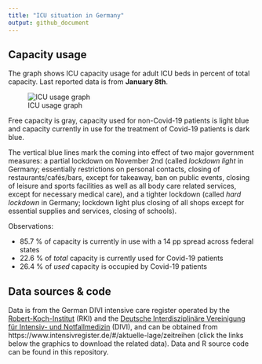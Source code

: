 ```yaml
---
title: "ICU situation in Germany"
output: github_document
---
```



## Capacity usage

The graph shows ICU capacity usage for adult ICU beds in percent of total capacity. Last reported data is from **January 8th**. 

![ICU usage graph](icu_usage.png)

Free capacity is gray, capacity used for non-Covid-19 patients is light blue and capacity currently in use for the treatment of Covid-19 patients is dark blue.

The vertical blue lines mark the coming into effect of two major government measures: a partial lockdown on November 2nd (called *lockdown light* in Germany; essentially restrictions on personal contacts, closing of restaurants/cafés/bars, except for takeaway, ban on public events, closing of leisure and sports facilities as well as all body care related services, except for necessary medical care), and a tighter lockdown (called *hard lockdown* in Germany; lockdown light plus closing of all shops except for essential supplies and services, closing of schools).

Observations:

* 85.7 % of capacity is currently in use with a 14 pp spread across federal states
* 22.6 % of *total* capacity is currently used for Covid-19 patients
* 26.4 % of *used* capacity is occupied by Covid-19 patients



## Data sources & code

Data is from the German DIVI intensive care register operated by the [Robert-Koch-Institut]() (RKI) and the [Deutsche Interdisziplinäre Vereinigung für Intensiv- und Notfallmedizin](<https://www.divi.de/>) (DIVI), and can be obtained from https://www.intensivregister.de/#/aktuelle-lage/zeitreihen (click the links below the graphics to download the related data).
Data and R source code can be found in this repository.